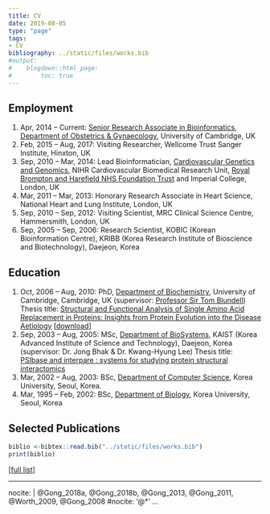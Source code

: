 ```yaml
---
title: CV 
date: 2019-08-05
type: "page"
tags:
- CV
bibliography: ../static/files/works.bib
#output: 
#    blogdown::html_page:
#        toc: true
---
```


## Employment
1. Apr, 2014 – Current: [Senior Research Associate in Bioinformatics](https://www.obgyn.cam.ac.uk/staff/research-staff/sung-gong/), [Department of Obstetrics & Gynaecology](https://www.obgyn.cam.ac.uk/), University of Cambridge, UK
2. Feb, 2015 – Aug, 2017: Visiting Researcher, Wellcome Trust Sanger Institute, Hinxton, UK 
3. Sep, 2010 – Mar, 2014: Lead Bioinformatician, [Cardiovascular Genetics and Genomics](https://www.rbht.nhs.uk/our-services/clinical_support/laboratories/clinical-genetics-and-genomics-laboratory), NIHR Cardiovascular Biomedical Research Unit, [Royal Brompton and Harefield NHS Foundation Trust](https://www.rbht.nhs.uk/) and Imperial College, London, UK
4. Mar, 2011 – Mar, 2013: Honorary Research Associate in Heart Science, National Heart and Lung Institute, London, UK
5. Sep, 2010 – Sep, 2012: Visiting Scientist, MRC Clinical Science Centre, Hammersmith, London, UK
6. Sep, 2005 – Sep, 2006: Research Scientist, KOBIC (Korean Bioinformation Centre), KRIBB (Korea Research Institute of Bioscience and Biotechnology), Daejeon, Korea



## Education

1. Oct, 2006 – Aug, 2010: PhD, [Department of Biochemistry](https://www.bioc.cam.ac.uk/), University of Cambridge, Cambridge, UK (supervisor: [Professor Sir Tom Blundell](https://en.wikipedia.org/wiki/Tom_Blundell)) Thesis title: [Structural and Functional Analysis of Single Amino Acid Replacement in Proteins: Insights from Protein Evolution into the Disease Aetiology](http://idiscover.lib.cam.ac.uk/permalink/f/t9gok8/44CAM_ALMA21430922120003606) [[download](/files/phd_thesis_sung_final_2011.pdf)]
2. Sep, 2003 – Aug, 2005: MSc, [Department of BioSystems](https://bioeng.kaist.ac.kr), KAIST (Korea Advanced Institute of Science and Technology), Daejeon, Korea (supervisor: Dr. Jong Bhak & Dr. Kwang-Hyung Lee) Thesis title: [PSIbase and interpare : systems for studying protein structural interactomics](http://koasas.kaist.ac.kr/handle/10203/27114)
3. Mar, 2002 – Aug, 2003: BSc, [Department of Computer Science](https://cs.korea.edu), Korea University, Seoul, Korea.
4. Mar, 1995 – Feb, 2002: BSc, [Department of Biology](https://lifesci.korea.edu), Korea University, Seoul, Korea



## Selected Publications
```r
biblio <-bibtex::read.bib("../static/files/works.bib")
print(biblio)
```
[[full list](https://www.ncbi.nlm.nih.gov/pubmed/?term=sungsam+gong%5Bau%5D)]

---
nocite: | 
    @Gong_2018a, @Gong_2018b, @Gong_2013, @Gong_2011, @Worth_2009, @Gong_2008
#nocite: '@*'
...
